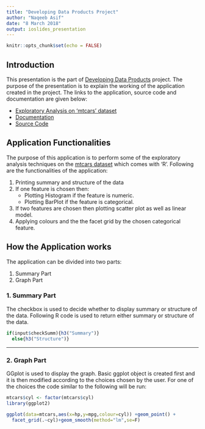 ```yaml
---
title: "Developing Data Products Project"
author: "Naqeeb Asif"
date: "8 March 2018"
output: ioslides_presentation
---
```


```r
knitr::opts_chunk$set(echo = FALSE)
```


## Introduction

This presentation is the part of [Developing Data Products](https://www.coursera.org/learn/data-products) 
project. The purpose of the presentation is to explain the working of the application created in the 
project. The links to the application, source code and documentation are given below:

- [Exploratory Analysis on 'mtcars' dataset](https://naqeebasif.shinyapps.io/DDPProject/)
- [Documentation]()
- [Source Code](https://github.com/naqeebasif/DataScienceSpecializationCourseWork/tree/master/9_%20DevelopingDataProducts/Week4/Project3/DDPProject)

## Application Functionalities

The purpose of this application is to perform some of the exploratory analysis 
techniques on the [mtcars dataset](https://stat.ethz.ch/R-manual/R-devel/library/datasets/html/mtcars.html)
which comes with 'R'. Following are the functionalities of the application:

1. Printing summary and structure of the data
2. If one feature is chosen then:
    - Plotting Histogram if the feature is numeric.
    - Plotting BarPlot if the feature is categorical.
3. If two features are chosen then plotting scatter plot as well as linear model.
4. Applying colours and the the facet grid by the chosen categorical feature.

## How the Application works
The application can be divided into two parts: 

1. Summary Part  
2. Graph Part

### 1. Summary Part
The checkbox is used to decide whether to display summary or structure of the 
data. Following R code is used to return either summary or structure of the data.
```r
if(input$checkSumm){h3("Summary")}
  else{h3("Structure")}
```
----
### 2. Graph Part
GGplot is used to display the graph. Basic ggplot object is created first and it
is then modified according to the choices chosen by the user. For one of the choices
the code similar to the following will be run:
```r
mtcars$cyl <- factor(mtcars$cyl)
library(ggplot2)
```

```r
ggplot(data=mtcars,aes(x=hp,y=mpg,colour=cyl)) +geom_point() +
  facet_grid(.~cyl)+geom_smooth(method="lm",se=F)
```
  